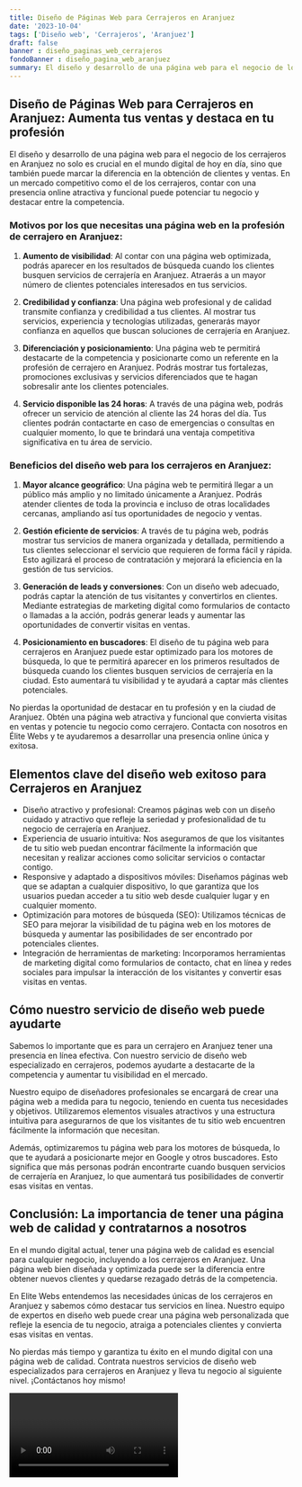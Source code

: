 ```yaml
---
title: Diseño de Páginas Web para Cerrajeros en Aranjuez
date: '2023-10-04'
tags: ['Diseño web', 'Cerrajeros', 'Aranjuez']
draft: false
banner : diseño_paginas_web_cerrajeros
fondoBanner : diseño_pagina_web_aranjuez
summary: El diseño y desarrollo de una página web para el negocio de los cerrajeros en Aranjuez no solo es crucial en el mundo digital de hoy en día, sino que también puede marcar la diferencia en la obtención de clientes y ventas. En un mercado competitivo como el de los cerrajeros, contar con una presencia online atractiva y funcional puede potenciar tu negocio y destacar entre la competencia.
---
```


## Diseño de Páginas Web para Cerrajeros en Aranjuez: Aumenta tus ventas y destaca en tu profesión

El diseño y desarrollo de una página web para el negocio de los cerrajeros en Aranjuez no solo es crucial en el mundo digital de hoy en día, sino que también puede marcar la diferencia en la obtención de clientes y ventas. En un mercado competitivo como el de los cerrajeros, contar con una presencia online atractiva y funcional puede potenciar tu negocio y destacar entre la competencia.

### Motivos por los que necesitas una página web en la profesión de cerrajero en Aranjuez:

1. **Aumento de visibilidad**: Al contar con una página web optimizada, podrás aparecer en los resultados de búsqueda cuando los clientes busquen servicios de cerrajería en Aranjuez. Atraerás a un mayor número de clientes potenciales interesados en tus servicios.

2. **Credibilidad y confianza**: Una página web profesional y de calidad transmite confianza y credibilidad a tus clientes. Al mostrar tus servicios, experiencia y tecnologías utilizadas, generarás mayor confianza en aquellos que buscan soluciones de cerrajería en Aranjuez.

3. **Diferenciación y posicionamiento**: Una página web te permitirá destacarte de la competencia y posicionarte como un referente en la profesión de cerrajero en Aranjuez. Podrás mostrar tus fortalezas, promociones exclusivas y servicios diferenciados que te hagan sobresalir ante los clientes potenciales.

4. **Servicio disponible las 24 horas**: A través de una página web, podrás ofrecer un servicio de atención al cliente las 24 horas del día. Tus clientes podrán contactarte en caso de emergencias o consultas en cualquier momento, lo que te brindará una ventaja competitiva significativa en tu área de servicio.

### Beneficios del diseño web para los cerrajeros en Aranjuez:

1. **Mayor alcance geográfico**: Una página web te permitirá llegar a un público más amplio y no limitado únicamente a Aranjuez. Podrás atender clientes de toda la provincia e incluso de otras localidades cercanas, ampliando así tus oportunidades de negocio y ventas.

2. **Gestión eficiente de servicios**: A través de tu página web, podrás mostrar tus servicios de manera organizada y detallada, permitiendo a tus clientes seleccionar el servicio que requieren de forma fácil y rápida. Esto agilizará el proceso de contratación y mejorará la eficiencia en la gestión de tus servicios.

3. **Generación de leads y conversiones**: Con un diseño web adecuado, podrás captar la atención de tus visitantes y convertirlos en clientes. Mediante estrategias de marketing digital como formularios de contacto o llamadas a la acción, podrás generar leads y aumentar las oportunidades de convertir visitas en ventas.

4. **Posicionamiento en buscadores**: El diseño de tu página web para cerrajeros en Aranjuez puede estar optimizado para los motores de búsqueda, lo que te permitirá aparecer en los primeros resultados de búsqueda cuando los clientes busquen servicios de cerrajería en la ciudad. Esto aumentará tu visibilidad y te ayudará a captar más clientes potenciales.

No pierdas la oportunidad de destacar en tu profesión y en la ciudad de Aranjuez. Obtén una página web atractiva y funcional que convierta visitas en ventas y potencie tu negocio como cerrajero. Contacta con nosotros en Élite Webs y te ayudaremos a desarrollar una presencia online única y exitosa.

<GifSeo />

<Cta />

## Elementos clave del diseño web exitoso para Cerrajeros en Aranjuez

- Diseño atractivo y profesional: Creamos páginas web con un diseño cuidado y atractivo que refleje la seriedad y profesionalidad de tu negocio de cerrajería en Aranjuez.
- Experiencia de usuario intuitiva: Nos aseguramos de que los visitantes de tu sitio web puedan encontrar fácilmente la información que necesitan y realizar acciones como solicitar servicios o contactar contigo.
- Responsive y adaptado a dispositivos móviles: Diseñamos páginas web que se adaptan a cualquier dispositivo, lo que garantiza que los usuarios puedan acceder a tu sitio web desde cualquier lugar y en cualquier momento.
- Optimización para motores de búsqueda (SEO): Utilizamos técnicas de SEO para mejorar la visibilidad de tu página web en los motores de búsqueda y aumentar las posibilidades de ser encontrado por potenciales clientes.
- Integración de herramientas de marketing: Incorporamos herramientas de marketing digital como formularios de contacto, chat en línea y redes sociales para impulsar la interacción de los visitantes y convertir esas visitas en ventas.

## Cómo nuestro servicio de diseño web puede ayudarte

Sabemos lo importante que es para un cerrajero en Aranjuez tener una presencia en línea efectiva. Con nuestro servicio de diseño web especializado en cerrajeros, podemos ayudarte a destacarte de la competencia y aumentar tu visibilidad en el mercado.

Nuestro equipo de diseñadores profesionales se encargará de crear una página web a medida para tu negocio, teniendo en cuenta tus necesidades y objetivos. Utilizaremos elementos visuales atractivos y una estructura intuitiva para asegurarnos de que los visitantes de tu sitio web encuentren fácilmente la información que necesitan.

Además, optimizaremos tu página web para los motores de búsqueda, lo que te ayudará a posicionarte mejor en Google y otros buscadores. Esto significa que más personas podrán encontrarte cuando busquen servicios de cerrajería en Aranjuez, lo que aumentará tus posibilidades de convertir esas visitas en ventas.

## Conclusión: La importancia de tener una página web de calidad y contratarnos a nosotros

En el mundo digital actual, tener una página web de calidad es esencial para cualquier negocio, incluyendo a los cerrajeros en Aranjuez. Una página web bien diseñada y optimizada puede ser la diferencia entre obtener nuevos clientes y quedarse rezagado detrás de la competencia.

En Elite Webs entendemos las necesidades únicas de los cerrajeros en Aranjuez y sabemos cómo destacar tus servicios en línea. Nuestro equipo de expertos en diseño web puede crear una página web personalizada que refleje la esencia de tu negocio, atraiga a potenciales clientes y convierta esas visitas en ventas.

No pierdas más tiempo y garantiza tu éxito en el mundo digital con una página web de calidad. Contrata nuestros servicios de diseño web especializados para cerrajeros en Aranjuez y lleva tu negocio al siguiente nivel. ¡Contáctanos hoy mismo!

<Video />

<CtaBot job='Cerrajeros' city='Aranjuez'/>

<Gmaps query='Aranjuez+españa+maps' />